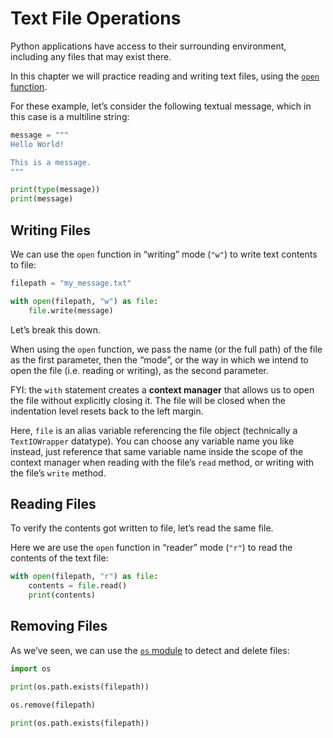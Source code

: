 # Text File Operations

Python applications have access to their surrounding environment, including any files that may exist there.

In this chapter we will practice reading and writing text files, using the [`open` function](https://docs.python.org/3/library/functions.html#open).

For these example, let's consider the following textual message, which in this case is a multiline string:

```python
message = """
Hello World!

This is a message.
"""

print(type(message))
print(message)
```


## Writing Files

We can use the `open` function in "writing" mode (`"w"`) to write text contents to file:

```python
filepath = "my_message.txt"

with open(filepath, "w") as file:
    file.write(message)
```

Let's break this down.

When using the `open` function, we pass the name (or the full path) of the file as the first parameter, then the "mode", or the way in which we intend to open the file (i.e. reading or writing), as the second parameter.

:::{.callout-note}
FYI: the `with` statement creates a **context manager** that allows us to open the file without explicitly closing it. The file will be closed when the indentation level resets back to the left margin.
:::

:::{.callout-note}
Here, `file` is an alias variable referencing the file object (technically a `TextIOWrapper` datatype). You can choose any variable name you like instead, just reference that same variable name inside the scope of the context manager when reading with the file's `read` method, or writing with the file's `write` method.
:::

## Reading Files

To verify the contents got written to file, let's read the same file.

Here we are use the `open` function in "reader" mode (`"r"`) to read the contents of the text file:

```python
with open(filepath, "r") as file:
    contents = file.read()
    print(contents)
```

## Removing Files

As we've seen, we can use the [`os` module](../python-modules/os.ipynb) to detect and delete files:

```python
import os

print(os.path.exists(filepath))
```

```python
os.remove(filepath)

print(os.path.exists(filepath))
```
